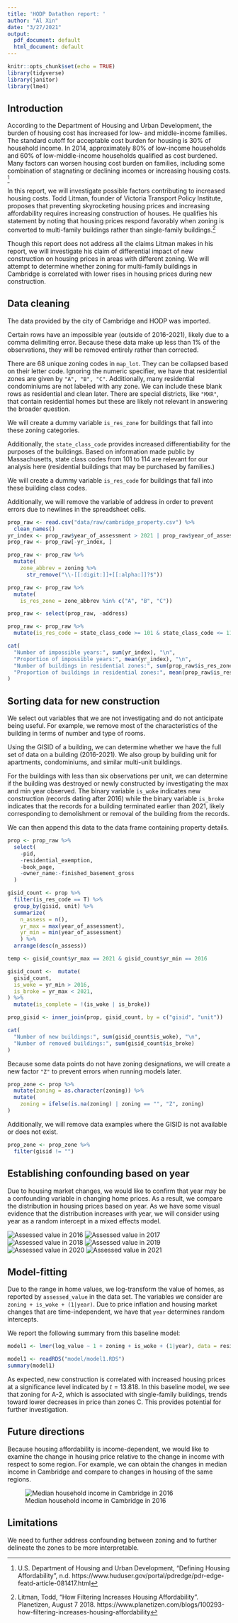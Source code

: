 ---
title: 'HODP Datathon report: '
author: "Al Xin"
date: "3/27/2021"
output:
  pdf_document: default
  html_document: default
---

```{r setup, include=FALSE}
knitr::opts_chunk$set(echo = TRUE)
library(tidyverse)
library(janitor)
library(lme4)
```

## Introduction

According to the Department of Housing and Urban Development, the burden of housing cost has increased for low- and middle-income families. The standard cutoff for acceptable cost burden for housing is 30% of household income. In 2014, approximately 80% of low-income households and 60% of low-middle-income households qualified as cost burdened. Many factors can worsen housing cost burden on families, including some combination of stagnating or declining incomes or increasing housing costs. [^1] 

[^1]: U.S. Department of Housing and Urban Development, "Defining Housing Affordability", n.d. https://www.huduser.gov/portal/pdredge/pdr-edge-featd-article-081417.html

In this report, we will investigate possible factors contributing to increased housing costs. Todd Litman, founder of Victoria Transport Policy Institute, proposes that preventing skyrocketing housing prices and increasing affordability requires increasing construction of houses. He qualifies his statement by noting that housing prices respond favorably when zoning is converted to multi-family buildings rather than single-family buildings.[^2]

[^2]: Litman, Todd, "How Filtering Increases Housing Affordability". Planetizen, August 7 2018. https://www.planetizen.com/blogs/100293-how-filtering-increases-housing-affordability

Though this report does not address all the claims Litman makes in his report, we will investigate his claim of differential impact of new construction on housing prices in areas with different zoning. We will attempt to determine whether zoning for multi-family buildings in Cambridge is correlated with lower rises in housing prices during new construction. 

## Data cleaning

The data provided by the city of Cambridge and HODP was imported.

Certain rows have an impossible year (outside of 2016-2021), likely due to a comma delimiting error. Because these data make up less than 1% of the observations, they will be removed entirely rather than corrected. 

There are 68 unique zoning codes in `map_lot`. They can be collapsed based on their letter code. Ignoring the numeric specifier, we have that residential zones are given by `"A", "B", "C"`. Additionally, many residential condominiums are not labeled with any zone. We can include these blank rows as residential and clean later. There are special districts, like `"MXR"`, that contain residential homes but these are likely not relevant in answering the broader question. 

We will create a dummy variable `is_res_zone` for buildings that fall into these zoning categories. 

Additionally, the `state_class_code` provides increased differentiability for the purposes of the buildings. Based on information made public by Massachusetts, state class codes from 101 to 114 are relevant for our analysis here (residential buildings that may be purchased by families.) 

We will create a dummy variable `is_res_code` for buildings that fall into these building class codes. 

Additionally, we will remove the variable of address in order to prevent errors due to newlines in the spreadsheet cells.

```{r}
prop_raw <- read.csv("data/raw/cambridge_property.csv") %>%
  clean_names()
yr_index <- prop_raw$year_of_assessment > 2021 | prop_raw$year_of_assessment < 2016
prop_raw <- prop_raw[-yr_index, ]

prop_raw <- prop_raw %>% 
  mutate(
    zone_abbrev = zoning %>% 
      str_remove("\\-[[:digit:]]+[[:alpha:]]?$"))

prop_raw <- prop_raw %>%
  mutate(
    is_res_zone = zone_abbrev %in% c("A", "B", "C"))

prop_raw <- select(prop_raw, -address)

prop_raw <- prop_raw %>%
  mutate(is_res_code = state_class_code >= 101 & state_class_code <= 114)
```

```{r, echo = F}
cat(
  "Number of impossible years:", sum(yr_index), "\n", 
  "Proportion of impossible years:", mean(yr_index), "\n",
  "Number of buildings in residential zones:", sum(prop_raw$is_res_zone), "\n", 
  "Proportion of buildings in residential zones:", mean(prop_raw$is_res_zone)
)
```

## Sorting data for new construction

We select out variables that we are not investigating and do not anticipate being useful. For example, we remove most of the characteristics of the building in terms of number and type of rooms. 

Using the GISID of a building, we can determine whether we have the full set of data on a building (2016-2021). We also group by building unit for apartments, condominiums, and similar multi-unit buildings.

For the buildings with less than six observations per unit, we can determine if the building was destroyed or newly constructed by investigating the max and min year observed. The binary variable `is_woke` indicates new construction (records dating after 2016) while the binary variable `is_broke` indicates that the records for a building terminated earlier than 2021, likely corresponding to demolishment or removal of the building from the records. 

We can then append this data to the data frame containing property details. 

```{r}
prop <- prop_raw %>%
  select(
    -pid, 
    -residential_exemption, 
    -book_page, 
    -owner_name:-finished_basement_gross
  )

gisid_count <- prop %>%
  filter(is_res_code == T) %>%
  group_by(gisid, unit) %>%
  summarize(
    n_assess = n(), 
    yr_max = max(year_of_assessment), 
    yr_min = min(year_of_assessment)
    ) %>%
  arrange(desc(n_assess))

temp <- gisid_count$yr_max == 2021 & gisid_count$yr_min == 2016

gisid_count <-  mutate(
  gisid_count, 
  is_woke = yr_min > 2016, 
  is_broke = yr_max < 2021, 
) %>%
  mutate(is_complete = !(is_woke | is_broke))

prop_gisid <- inner_join(prop, gisid_count, by = c("gisid", "unit"))
```

```{r, echo = F}
cat(
  "Number of new buildings:", sum(gisid_count$is_woke), "\n",
  "Number of removed buildings:", sum(gisid_count$is_broke)
)
```
Because some data points do not have zoning designations, we will create a new factor `"Z"` to prevent errors when running models later.

```{r}
prop_zone <- prop %>%
  mutate(zoning = as.character(zoning)) %>%
  mutate(
    zoning = ifelse(is.na(zoning) | zoning == "", "Z", zoning)
)
```

Additionally, we will remove data examples where the GISID is not available or does not exist. 

```{r}
prop_zone <- prop_zone %>% 
  filter(gisid != "")
```

## Establishing confounding based on year

Due to housing market changes, we would like to confirm that year may be a confounding variable in changing home prices. As a result, we compare the distribution in housing prices based on year. As we have some visual evidence that the distribution increases with year, we will consider using year as a random intercept in a mixed effects model. 

![Assessed value in 2016](img/assessedval2016.png)
![Assessed value in 2017](img/assessedval2017.png)
![Assessed value in 2018](img/assessedval2018.png)
![Assessed value in 2019](img/assessedval2019.png)
![Assessed value in 2020](img/assessedval2020.png)
![Assessed value in 2021](img/assessedval2021.png)

## Model-fitting

Due to the range in home values, we log-transform the value of homes, as reported by `assessed_value` in the data set. The variables we consider are `zoning + is_woke + (1|year)`. Due to price inflation and housing market changes that are time-independent, we have that `year` determines random intercepts.

We report the following summary from this baseline model:

```{r, eval=F}
model1 <- lmer(log_value ~ 1 + zoning + is_woke + (1|year), data = residential)
```

```{r, echo=F}
model1 <- readRDS("model/model1.RDS")
summary(model1)
```

As expected, new construction is correlated with increased housing prices at a significance level indicated by $t = 13.818$. In this baseline model, we see that zoning for A-2, which is associated with single-family buildings, trends toward lower decreases in price than zones C. This provides potential for further investigation.

## Future directions

Because housing affordability is income-dependent, we would like to examine the change in housing price relative to the change in income with respect to some region. For example, we can obtain the changes in median income in Cambridge and compare to changes in housing of the same regions.

![Median household income in Cambridge in 2016](img/income.png)

## Limitations 

We need to further address confounding between zoning and to further delineate the zones to be more interpretable. 

